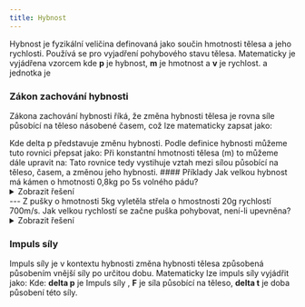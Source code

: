 ```yaml
---
title: Hybnost
---
```



Hybnost je fyzikální veličina definovaná jako součin hmotnosti tělesa a jeho rychlosti. Používá se pro vyjadření pohybového stavu tělesa. Matematicky je vyjádřena vzorcem 
<Latex formula="\overrightarrow{p} = m \cdot \overrightarrow{v}" />
kde **p** je hybnost, **m** je hmotnost a **v** je rychlost. a jednotka je <Latex formula="1 kg \cdot 1 \frac{m}{s} = kg \cdot m \cdot s^{-1}" />

### Zákon zachování hybnosti 
Zákona zachování hybnosti říká, že změna hybnosti tělesa je rovna síle působící na těleso násobené časem, což lze matematicky zapsat jako:

<Latex formula="\overrightarrow{F} \cdot t = \overrightarrow{\varDelta p}" />
Kde delta p  představuje změnu hybnosti. Podle definice hybnosti můžeme tuto rovnici přepsat jako:
<Latex formula="\overrightarrow{F} \cdot t = m \cdot \overrightarrow{\varDelta v}" />
Při konstantní hmotnosti tělesa (m) to můžeme dále upravit na:
<Latex formula="\overrightarrow{F} \cdot t = m \cdot (v_{konečná} - v_{počáteční})" />
Tato rovnice tedy vystihuje vztah mezi sílou působící na těleso, časem, a změnou jeho hybnosti.
#### Příklady
Jak velkou hybnost má kámen o hmotnosti 0,8kg po 5s volného pádu?
<details>
<summary>Zobrazit řešení</summary>
Pro výpočet použijeme vztah 
<Latex formula="\overrightarrow{p} = m \cdot \overrightarrow{v}" />
Abychom dostali rychlost v 5 sekundách volného pádu použijeme tento vztah
<Latex formula="\overrightarrow{a} = \frac{\overrightarrow{\varDelta v} }{\varDelta t}" />
Po upravení získáváme 
<Latex formula="\varDelta v = \overrightarrow{a} \cdot \varDelta t" />
Zde místo zrychlení dosadíme tihové zrychlení počítejme pro zjednodušení, že:
<Latex formula="g \approx 10 \space m \cdot s^{-2}" />
Do tohodle vztahu dosadíme hodnoty ze zadání 
<Latex formula="v = 10 \cdot 5" />
<Latex formula="v = 50 m \cdot s^{-2}" />
Nyní dosadíme rychlost do vztahu pro hybnost
<Latex formula="\overrightarrow{p} = 0,8 \cdot 50" />
<Latex formula="\overrightarrow{p} = 40 \space kg \cdot m \cdot s^{-1}" />
</details>
---
Z pušky o hmotnosti 5kg vyletěla střela o hmostnosti 20g rychlostí 700m/s. Jak velkou rychlostí se začne puška pohybovat, není-li upevněna? 
<details>
<summary> Zobrazit řešení </summary>
Zákon zachování hybnosti říká, že celková hybnost uzavřeného systému před a po události (v tomto případě před a po výstřelu) zůstává konstantní.
Můžeme to vyjádřit jako:
<Latex formula="\overrightarrow{p_{1}} = \overrightarrow{p_{2}}" />
Po dosazení dostáváme 
<Latex formula="m_{1} \cdot v_{2} = m_{2} \cdot v_{2}" />
<Latex formula="m_{1} = 5kg ,  m_{2} = 20g = 0,02kg , v_{2} = 700 m \cdot s^{-1} , v_{1} = ?" />
Po ekvivaletních úpravách dostáváme
<Latex formula="v_{1} = \frac{m_{2} \cdot v_{2}}{m_{1}}" />
Dosazením dostáváme 
<Latex formula="v_{1} = \frac{0,02kg \cdot 700 m \cdot s^{-1}}{5}" />
<Latex formula="v_{1} \approx 2,8 m \cdot s^{-1}" />
</details>

### Impuls síly
Impuls síly  je v kontextu hybnosti změna hybnosti tělesa způsobená působením vnější síly po určitou dobu. Matematicky lze impuls síly vyjádřit jako:
<Latex formula="\varDelta p = F \cdot \varDelta t" />
Kde: **delta p** je Impuls síly , **F** je síla působící na těleso, **delta t** je doba působení této síly.